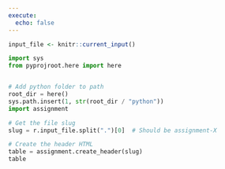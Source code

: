 ```yaml
---
execute: 
  echo: false
---
```


```r
input_file <- knitr::current_input()
```

```python
import sys
from pyprojroot.here import here


# Add python folder to path
root_dir = here()
sys.path.insert(1, str(root_dir / "python"))
import assignment

# Get the file slug
slug = r.input_file.split(".")[0]  # Should be assignment-X

# Create the header HTML
table = assignment.create_header(slug)
table
```
